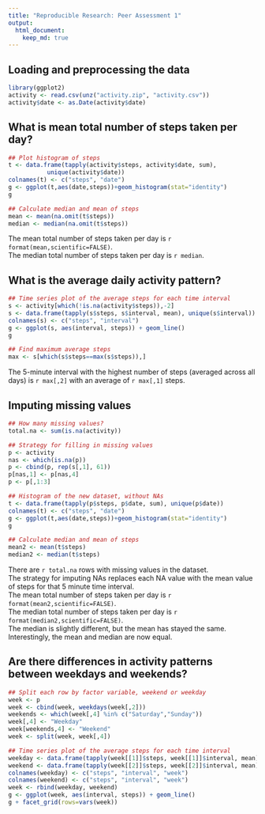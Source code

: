 ```yaml
---
title: "Reproducible Research: Peer Assessment 1"
output: 
  html_document:
    keep_md: true
---
```



## Loading and preprocessing the data
```r
library(ggplot2)
activity <- read.csv(unz("activity.zip", "activity.csv"))
activity$date <- as.Date(activity$date)
```

## What is mean total number of steps taken per day?
```r
## Plot histogram of steps
t <- data.frame(tapply(activity$steps, activity$date, sum),
           unique(activity$date))
colnames(t) <- c("steps", "date")
g <- ggplot(t,aes(date,steps))+geom_histogram(stat="identity")
g

## Calculate median and mean of steps
mean <- mean(na.omit(t$steps))
median <- median(na.omit(t$steps))
```

The mean total number of steps taken per day is ```r format(mean,scientific=FALSE)```.  
The median total number of steps taken per day is ```r median```.

## What is the average daily activity pattern?
```r
## Time series plot of the average steps for each time interval
s <- activity[which(!is.na(activity$steps)),-2]
s <- data.frame(tapply(s$steps, s$interval, mean), unique(s$interval))
colnames(s) <- c("steps", "interval")
g <- ggplot(s, aes(interval, steps)) + geom_line()
g

## Find maximum average steps
max <- s[which(s$steps==max(s$steps)),]
```

The 5-minute interval with the highest number of steps (averaged across all days) is ```r max[,2]``` with an average of ```r max[,1]``` steps.

## Imputing missing values

```r
## How many missing values?
total.na <- sum(is.na(activity))

## Strategy for filling in missing values
p <- activity
nas <- which(is.na(p))
p <- cbind(p, rep(s[,1], 61))
p[nas,1] <- p[nas,4]
p <- p[,1:3]

## Histogram of the new dataset, without NAs
t <- data.frame(tapply(p$steps, p$date, sum), unique(p$date))
colnames(t) <- c("steps", "date")
g <- ggplot(t,aes(date,steps))+geom_histogram(stat="identity")
g

## Calculate median and mean of steps
mean2 <- mean(t$steps)
median2 <- median(t$steps)

```

There are ```r total.na``` rows with missing values in the dataset.  
The strategy for imputing NAs replaces each NA value with the mean value of steps for that 5 minute time interval.  
The mean total number of steps taken per day is ```r format(mean2,scientific=FALSE)```.  
The median total number of steps taken per day is ```r format(median2,scientific=FALSE)```.  
The median is slightly different, but the mean has stayed the same. Interestingly, the mean and median are now equal.

## Are there differences in activity patterns between weekdays and weekends?

```r
## Split each row by factor variable, weekend or weekday
week <- p
week <- cbind(week, weekdays(week[,2]))
weekends <- which(week[,4] %in% c("Saturday","Sunday"))
week[,4] <- "Weekday"
week[weekends,4] <- "Weekend"
week <- split(week, week[,4])

## Time series plot of the average steps for each time interval
weekday <- data.frame(tapply(week[[1]]$steps, week[[1]]$interval, mean), unique(week[[1]]$interval), week[[1]][,4])
weekend <- data.frame(tapply(week[[2]]$steps, week[[2]]$interval, mean), unique(week[[2]]$interval), week[[2]][,4])
colnames(weekday) <- c("steps", "interval", "week")
colnames(weekend) <- c("steps", "interval", "week")
week <- rbind(weekday, weekend)
g <- ggplot(week, aes(interval, steps)) + geom_line()
g + facet_grid(rows=vars(week))
```

